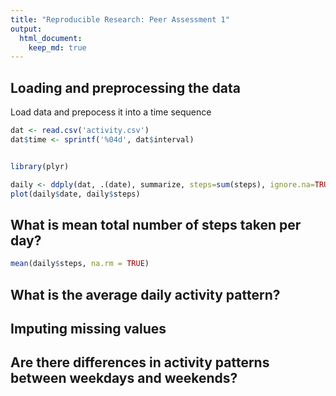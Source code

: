 ```yaml
---
title: "Reproducible Research: Peer Assessment 1"
output: 
  html_document:
    keep_md: true
---
```



## Loading and preprocessing the data
Load data and prepocess it into a time sequence
```r
dat <- read.csv('activity.csv')
dat$time <- sprintf('%04d', dat$interval)


library(plyr)

daily <- ddply(dat, .(date), summarize, steps=sum(steps), ignore.na=TRUE)
plot(daily$date, daily$steps)

```

## What is mean total number of steps taken per day?

```r
mean(daily$steps, na.rm = TRUE)
```

## What is the average daily activity pattern?



## Imputing missing values



## Are there differences in activity patterns between weekdays and weekends?
